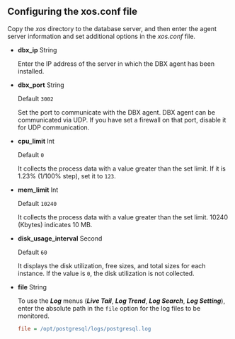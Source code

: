 ## Configuring the xos.conf file

Copy the _xos_ directory to the database server, and then enter the agent server information and set additional options in the _xos.conf_ file.

-   **dbx_ip** <span class='type'>String</span>

    Enter the IP address of the server in which the DBX agent has been installed.  

-   **dbx_port** <span class='type'>String</span>

    Default `3002`

    Set the port to communicate with the DBX agent. DBX agent can be communicated via UDP. If you have set a firewall on that port, disable it for UDP communication.  

-   **cpu_limit** <span class='type'>Int</span>

    Default `0`

    It collects the process data with a value greater than the set limit. If it is 1.23% (1/100% step), set it to `123`.  

-   **mem_limit** <span class='type'>Int</span>

    Default `10240`

    It collects the process data with a value greater than the set limit. 10240 (Kbytes) indicates 10 MB.

-   **disk_usage_interval** <span class='type'>Second</span>

    Default `60`

    It displays the disk utilization, free sizes, and total sizes for each instance. If the value is `0`, the disk utilization is not collected.

<InDoc product='postgresql,mysql'>

-   **file** <span class='type'>String</span>

    To use the **_Log_** menus (**_Live Tail_**, **_Log Trend_**, **_Log Search_**, **_Log Setting_**), enter the absolute path in the `file` option for the log files to be monitored.

    ```ini title='xos.conf'
    file = /opt/postgresql/logs/postgresql.log
    ```

</InDoc>
